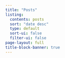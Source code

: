 ```yaml
---
title: "Posts"
listing: 
  contents: posts
  sort: "date desc"
  type: default
  sort-ui: false
  filter-ui: false
page-layout: full
title-block-banner: true
---
```

